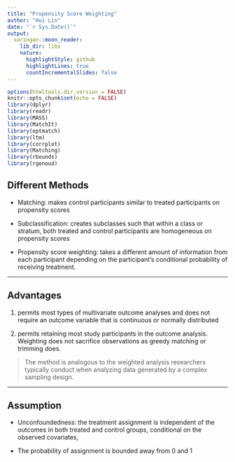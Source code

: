 ```yaml
---
title: "Propensity Score Weighting"
author: "Hui Lin"
date: "`r Sys.Date()`"
output:
  xaringan::moon_reader:
    lib_dir: libs
    nature:
      highlightStyle: github
      highlightLines: true
      countIncrementalSlides: false
---
```


```r
options(htmltools.dir.version = FALSE)
knitr::opts_chunk$set(echo = FALSE)
library(dplyr)
library(readr)
library(MASS)
library(MatchIt)
library(optmatch)
library(ltm)
library(corrplot)
library(Matching)
library(rbounds)
library(rgenoud)
```

## Different Methods 


- Matching: makes control participants similar to treated participants on propensity scores

- Subclassification: creates subclasses such that within a class or stratum, both treated and control participants are homogeneous on propensity scores

- Propensity score weighting: takes a different amount of information from each participant depending on the participant's conditional probability of receiving treatment. 

---

## Advantages

1. permits most types of multivariate outcome analyses and does not require an outcome variable that is continuous or normally distributed

2. permits retaining most study participants in the outcome analysis. Weighting does not sacrifice observations as greedy matching or trimming does.

> The method is analogous to the weighted analysis researchers typically conduct when analyzing data generated by a complex sampling design.

---

## Assumption

- Unconfoundedness: the treatment assignment is independent of the outcomes in both treated and control groups, conditional on the observed covariates, 

- The probability of assignment is bounded  away from 0 and 1
